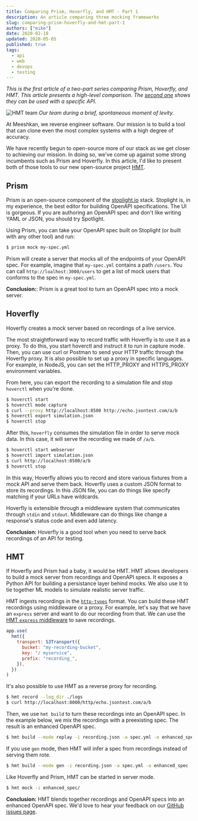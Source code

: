 ```yaml
---
title: Comparing Prism, Hoverfly, and HMT - Part 1
description: An article comparing three mocking frameworks
slug: comparing-prism-hoverfly-and-hmt-part-1
authors: ["mike"]
date: 2020-02-18
updated: 2020-05-05
published: true
tags:
  - api
  - web
  - devops
  - testing
---
```


_This is the first article of a two-part series comparing Prism, Hoverfly, and HMT. This article presents a high-level comparison. The [second one](https://dev.to/hmt/comparing-prism-hoverfly-and-hmt-part-2-139i) shows they can be used with a specific API._

![HMT team](https://cdn.filestackcontent.com/AZvPNtU2oRLCcNYkJFCAAz/resize=width:1000/https://dev-to-uploads.s3.amazonaws.com/i/bni2ip09m23dml1nozod.jpg)
_Our team during a brief, spontaneous moment of levity._

At Meeshkan, we reverse engineer software. Our mission is to build a tool that can clone even the most complex systems with a high degree of accuracy.

We have recently begun to open-source more of our stack as we get closer to achieving our mission. In doing so, we've come up against some strong incumbents such as Prism and Hoverfly. In this article, I'd like to present both of those tools to our new open-source project [HMT](https://github.com/meeshkan/hmt).

## Prism

Prism is an open-source component of the [stoplight.io](https://stoplight.io) stack. Stoplight is, in my experience, the best editor for building OpenAPI specifications. The UI is gorgeous. If you are authoring an OpenAPI spec and don't like writing YAML or JSON, you should try Spotlight.

Using Prism, you can take your OpenAPI spec built on Stoplight (or built with any other tool) and run:

```bash
$ prism mock my-spec.yml
```

Prism will create a server that mocks all of the endpoints of your OpenAPI spec. For example, imagine that `my-spec.yml` contains a path `/users`. You can call `http://loalhost:3000/users` to get a list of mock users that conforms to the spec in `my-spec.yml`.

**Conclusion:**: Prism is a great tool to turn an OpenAPI spec into a mock server.

## Hoverfly

Hoverfly creates a mock server based on recordings of a live service.

The most straightforward way to record traffic with Hoverfly is to use it as a proxy. To do this, you start hoverctl and instruct it to run in capture mode. Then, you can use curl or Postman to send your HTTP traffic through the Hoverfly proxy. It is also possible to set up a proxy in specific languages. For example, in NodeJS, you can set the HTTP_PROXY and HTTPS_PROXY environment variables.

From here, you can export the recording to a simulation file and stop `hoverctl` when you're done.

```bash
$ hoverctl start
$ hoverctl mode capture
$ curl --proxy http://localhost:8500 http://echo.jsontest.com/a/b
$ hoverctl export simulation.json
$ hoverctl stop
```

After this, `hoverfly` consumes the simulation file in order to serve mock data. In this case, it will serve the recording we made of `/a/b`.

```bash
$ hoverctl start webserver
$ hoverctl import simulation.json
$ curl http://localhost:8500/a/b
$ hoverctl stop
```

In this way, Hoverfly allows you to record and store various fixtures from a mock API and serve them back. Hoverfly uses a custom JSON format to store its recordings. In this JSON file, you can do things like specify matching if your URLs have wildcards.

Hoverfly is extensible through a middleware system that communicates through `stdin` and `stdout`. Middleware can do things like change a response's status code and even add latency.

**Conclusion:** Hoverfly is a good tool when you need to serve back recordings of an API for testing.

## HMT

If Hoverfly and Prism had a baby, it would be HMT. HMT allows developers to build a mock server from recordings and OpenAPI specs. It exposes a Python API for building a persistance layer behind mocks. We also use it to tie together ML models to simulate realistic server traffic.

HMT ingests recordings in the [`http-types`](https://github.com/meeshkan/http-types) format. You can build these HMT recordings using middleware or a proxy. For example, let's say that we have an `express` server and want to do our recording from that. We can use the [HMT `express` middleware](https://github.com/meeshkan/express-middleware) to save recordings.

```javascript
app.use(
  hmt({
    transport: S3Transport({
      bucket: "my-recording-bucket",
      key: "/ myservice",
      prefix: "recording_",
    }),
  })
)
```

It's also possible to use HMT as a reverse proxy for recording.

```bash
$ hmt record --log_dir ./logs
$ curl http://localhost:8000/http/echo.jsontest.com/a/b
```

Then, we use `hmt build` to turn these recordings into an OpenAPI spec. In the example below, we mix the recordings with a preexisting spec. The result is an enhanced OpenAPI spec.

```bash
$ hmt build --mode replay -i recording.json -a spec.yml -o enhanced_spec
```

If you use `gen` mode, then HMT will infer a spec from recordings instead of serving them rote.

```bash
$ hmt build --mode gen -i recording.json -a spec.yml -o enhanced_spec
```

Like Hoverfly and Prism, HMT can be started in server mode.

```bash
$ hmt mock -i enhanced_spec/
```

**Conclusion:** HMT blends together recordings and OpenAPI specs into an enhanced OpenAPI spec. We'd love to hear your feedback on our [GitHub issues page](https://github.com/meeshkan/hmt/issues).
